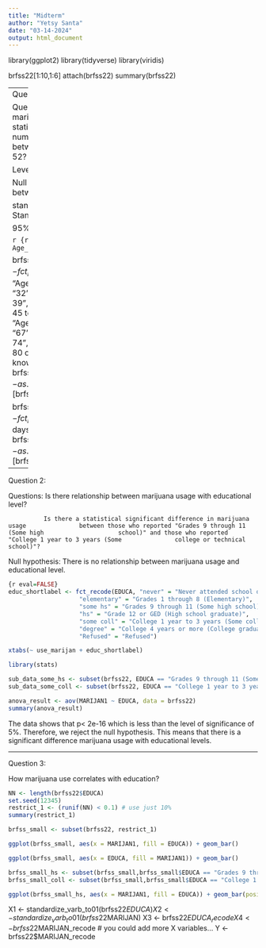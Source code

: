 ```yaml
---
title: "Midterm"
author: "Yetsy Santa"
date: "03-14-2024"
output: html_document
---
```



library(ggplot2)
library(tidyverse)
library(viridis)  

brfss22[1:10,1:6]
attach(brfss22)
summary(brfss22)

---  
Question 1:

  Questions: Is there relationship between marijuana usage with Age?  
             Is there a statistical significant difference in the number of marijuana usage days between those who are at age 32 or age 52?
  
  Level of significance: 0.05

  Null hypothesis: There is no relationship between marijuana usage and Age.
  
  standard deviation: N=13 , mean= 
    df=12
  Standard Error: 
  
  95% confidence interval
  p= 2.179
  
```r
{r eval=FALSE}
   xtabs(~ use_marijan + Age_midpt)  
```


brfss22$Age_midpt <- fct_recode(brfss22$X_AGEG5YR, "21" = "Age 18 to 24",
                                "27" = "Age 25 to 29", "32" = "Age 30 to 34",
                                "37" = "Age 35 to 39", "42" = "Age 40 to 44",
                                "47" = "Age 45 to 49", "52" = "Age 50 to 54",
                                "57" = "Age 55 to 59", "62" = "Age 60 to 64",
                                "67" = "Age 65 to 69", "72" = "Age 70 to 74",
                                "77" = "Age 75 to 79", "82" = "Age 80 or older",
                                NULL = "Dont know/Refused/Missing")
brfss22$Age_midpt <- as.numeric(levels(brfss22$Age_midpt))[brfss22$Age_midpt]  

brfss22$use_marijan <- fct_recode(brfss22$marijan1, 
                                  "0" = "zero days", 
                                  "1" = "use more than one day")
brfss22$use_marijan <- as.numeric(levels(brfss22$use_marijan))[brfss22$use_marijan]



---

  Question 2:

  Questions: 
              Is there relationship between marijuana usage with educational                 level?  
              
              Is there a statistical significant difference in marijuana usage               between those who reported "Grades 9 through 11 (Some high                     school)" and those who reported "College 1 year to 3 years (Some               college or technical school)"?

Null hypothesis: There is no relationship between marijuana usage and educational level.

 
```r
{r eval=FALSE}
educ_shortlabel <- fct_recode(EDUCA, "never" = "Never attended school or only kindergarten",
                    "elementary" = "Grades 1 through 8 (Elementary)", 
                    "some hs" = "Grades 9 through 11 (Some high school)",
                    "hs" = "Grade 12 or GED (High school graduate)",
                    "some coll" = "College 1 year to 3 years (Some college or technical school)",
                    "degree" = "College 4 years or more (College graduate)",
                    "Refused" = "Refused")

xtabs(~ use_marijan + educ_shortlabel)
```
   
``` r
library(stats)
```

``` r
sub_data_some_hs <- subset(brfss22, EDUCA == "Grades 9 through 11 (Some high school)" & !is.na(MARIJAN1))
sub_data_some_coll <- subset(brfss22, EDUCA == "College 1 year to 3 years (Some college or technical school)" & !is.na(MARIJAN1))
```

``` r
anova_result <- aov(MARIJAN1 ~ EDUCA, data = brfss22)
summary(anova_result)
```
The data shows that p< 2e-16 which is less than the level of significance of 5%. Therefore, we reject the null hypothesis. This means that there is a significant difference marijuana usage with educational levels.
  
---
Question 3:

How marijuana use correlates with education?

```r
NN <- length(brfss22$EDUCA)
set.seed(12345)
restrict_1 <- (runif(NN) < 0.1) # use just 10% 
summary(restrict_1)
```

```r
brfss_small <- subset(brfss22, restrict_1)
```



```r
ggplot(brfss_small, aes(x = MARIJAN1, fill = EDUCA)) + geom_bar()
```

```r
ggplot(brfss_small, aes(x = EDUCA, fill = MARIJAN1)) + geom_bar()
```
  



  
  
```r
brfss_small_hs <- subset(brfss_small,brfss_small$EDUCA == "Grades 9 through 11 (Some high school)")
brfss_small_coll <- subset(brfss_small,brfss_small$EDUCA == "College 1 year to 3 years (Some college or technical school)")
```

```r
ggplot(brfss_small_hs, aes(x = MARIJAN1, fill = EDUCA)) + geom_bar(position = "fill") + scale_fill_viridis_d(option="rocket")
```

  
X1 <- standardize_varb_to01(brfss22$EDUCA)
X2 <- standardize_varb_to01(brfss22$MARIJAN)
X3 <- brfss22$EDUCA_recode
X4 <- brfss22$MARIJAN_recode
# you could add more X variables...
Y <- brfss22$MARIJAN_recode









